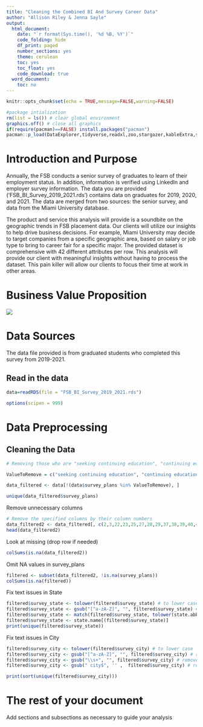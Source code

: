 ```yaml
---
title: "Cleaning the Combined BI And Survey Career Data"
author: "Allison Riley & Jenna Sayle"
output:
  html_document:
    date: "`r format(Sys.time(), '%d %B, %Y')`"
    code_folding: hide
    df_print: paged
    number_sections: yes
    theme: cerulean
    toc: yes
    toc_float: yes
    code_download: true
  word_document:
    toc: no
---
```


```r
knitr::opts_chunk$set(echo = TRUE,message=FALSE,warning=FALSE)

#package intialization
rm(list = ls()) # clear global environment
graphics.off() # close all graphics
if(require(pacman)==FALSE) install.packages("pacman")
pacman::p_load(DataExplorer,tidyverse,readxl,zoo,stargazer,kableExtra,skimr,plotly,ggpubr,vtable,tm, gplots, ggplot)
```

# Introduction and Purpose

Annually, the FSB conducts a senior survey of graduates to learn of their employment status. In addition, information is verified using LinkedIn and employer survey information. The data you are provided ('FSB_BI_Survey_2019_2021.rds') contains data on graduates for 2019, 2020, and 2021. The data are merged from two sources: the senior survey, and data from the Miami University database.

The product and service this analysis will provide is a soundbite on the geographic trends in FSB placement data. Our clients will utilize our insights to help drive business decisions. For example, Miami University may decide to target companies from a specific geographic area, based on salary or job type to bring to career fair for a specific major. The provided dataset is comprehensive with 42 different attributes per row. This analysis will provide our client with meaningful insights without having to process the dataset. This pain killer will allow our clients to focus their time at work in other areas.

# Business Value Proposition

![](BVP v2.png)

# Data Sources

The data file provided is from graduated students who completed this survey from 2019-2021.

## Read in the data

```r
data=readRDS(file = "FSB_BI_Survey_2019_2021.rds")

options(scipen = 999)
```

# Data Preprocessing

## Cleaning the Data

```r
# Removing those who are "seeking continuing education", "continuing education", "not seeking employment", NA

ValueToRemove = c("seeking continuing education", "continuing education", "not seeking employment", "NA")

data_filtered <- data[!(data$survey_plans %in% ValueToRemove), ]

unique(data_filtered$survey_plans)
```

Remove unnecessary columns

```r
# Remove the specified columns by their column numbers
data_filtered2 <- data_filtered[, c(2,3,22,23,25,27,28,29,37,38,39,40,41,42)]
head(data_filtered2)
```

Look at missing (drop row if needed)
```r
colSums(is.na(data_filtered2))
```

Omit NA values in survey_plans
```r
filtered <- subset(data_filtered2, !is.na(survey_plans))
colSums(is.na(filtered))
```

Fix text issues in State
```r

filtered$survey_state <- tolower(filtered$survey_state) # to lower case
filtered$survey_state <- gsub("[^a-zA-Z]", "", filtered$survey_state) # remove abbreviations
filtered$survey_state <- match(filtered$survey_state, tolower(state.abb)) # convert to numerical representations
filtered$survey_state <- state.name[(filtered$survey_state)]
print(unique(filtered$survey_state))
```

Fix text issues in City

```r
filtered$survey_city <- tolower(filtered$survey_city) # to lower case
filtered$survey_city <- gsub("[^a-zA-Z]", "", filtered$survey_city) # remove abbreviations
filtered$survey_city <- gsub("\\s+", "", filtered$survey_city) # remove extra spaces
filtered$survey_city <- gsub(" city$", '' ,  filtered$survey_city) # remove string city on the end 

print(sort(unique(filtered$survey_city)))
```


# The rest of your document

Add sections and subsections as necessary to guide your analysis
